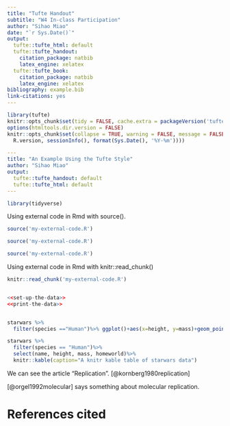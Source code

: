 ```yaml
---
title: "Tufte Handout"
subtitle: "W4 In-class Participation"
author: "Sihao Miao"
date: "`r Sys.Date()`"
output:
  tufte::tufte_html: default
  tufte::tufte_handout:
    citation_package: natbib
    latex_engine: xelatex
  tufte::tufte_book:
    citation_package: natbib
    latex_engine: xelatex
bibliography: example.bib
link-citations: yes
---
```


```r
library(tufte)
knitr::opts_chunk$set(tidy = FALSE, cache.extra = packageVersion('tufte'))
options(htmltools.dir.version = FALSE)
knitr::opts_chunk$set(collapse = TRUE, warning = FALSE, message = FALSE, echo = FALSE, cache.comments = FALSE, cache.extra= list(cache.extra = list(
  R.version, sessionInfo(), format(Sys.Date(), '%Y-%m'))))
```

```yaml
---
title: "An Example Using the Tufte Style"
author: "Sihao Miao"
output:
  tufte::tufte_handout: default
  tufte::tufte_html: default
---
```

```r
library(tidyverse)
```

Using external code in Rmd with source().
```r
source('my-external-code.R')
```
```r
source('my-external-code.R')
```

```r
source('my-external-code.R')
```

Using external code in Rmd with knitr::read_chunk()
```r
knitr::read_chunk('my-external-code.R')
```

```r

```

```r
<<set-up-the-data>>
<<print-the-data>>
```

```r

```


```r

starwars %>%
  filter(species =="Human")%>% ggplot()+aes(x=height, y=mass)+geom_point()
```

```r
starwars %>%
  filter(species == "Human")%>%
  select(name, height, mass, homeworld)%>%
  knitr::kable(caption="A knitr kable table of starwars data")
```

We can see the article "Replication". [@kornberg1980replication]      

[@orgel1992molecular] says something about molecular replication.
  
# References cited
